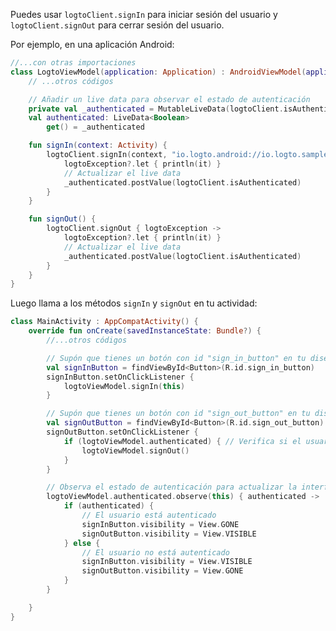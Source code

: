 
<SignInNote calling="logtoClient.signIn" />

Puedes usar `logtoClient.signIn` para iniciar sesión del usuario y `logtoClient.signOut` para cerrar sesión del usuario.

Por ejemplo, en una aplicación Android:

```kotlin title="LogtoModelView.kt"
//...con otras importaciones
class LogtoViewModel(application: Application) : AndroidViewModel(application) {
    // ...otros códigos

    // Añadir un live data para observar el estado de autenticación
    private val _authenticated = MutableLiveData(logtoClient.isAuthenticated)
    val authenticated: LiveData<Boolean>
        get() = _authenticated

    fun signIn(context: Activity) {
        logtoClient.signIn(context, "io.logto.android://io.logto.sample/callback") { logtoException ->
            logtoException?.let { println(it) }
            // Actualizar el live data
            _authenticated.postValue(logtoClient.isAuthenticated)
        }
    }

    fun signOut() {
        logtoClient.signOut { logtoException ->
            logtoException?.let { println(it) }
            // Actualizar el live data
            _authenticated.postValue(logtoClient.isAuthenticated)
        }
    }
}
```

Luego llama a los métodos `signIn` y `signOut` en tu actividad:

```kotlin title="MainActivity.kt"
class MainActivity : AppCompatActivity() {
    override fun onCreate(savedInstanceState: Bundle?) {
        //...otros códigos

        // Supón que tienes un botón con id "sign_in_button" en tu diseño
        val signInButton = findViewById<Button>(R.id.sign_in_button)
        signInButton.setOnClickListener {
            logtoViewModel.signIn(this)
        }

        // Supón que tienes un botón con id "sign_out_button" en tu diseño
        val signOutButton = findViewById<Button>(R.id.sign_out_button)
        signOutButton.setOnClickListener {
            if (logtoViewModel.authenticated) { // Verifica si el usuario está autenticado
                logtoViewModel.signOut()
            }
        }

        // Observa el estado de autenticación para actualizar la interfaz de usuario
        logtoViewModel.authenticated.observe(this) { authenticated ->
            if (authenticated) {
                // El usuario está autenticado
                signInButton.visibility = View.GONE
                signOutButton.visibility = View.VISIBLE
            } else {
                // El usuario no está autenticado
                signInButton.visibility = View.VISIBLE
                signOutButton.visibility = View.GONE
            }
        }

    }
}
```

